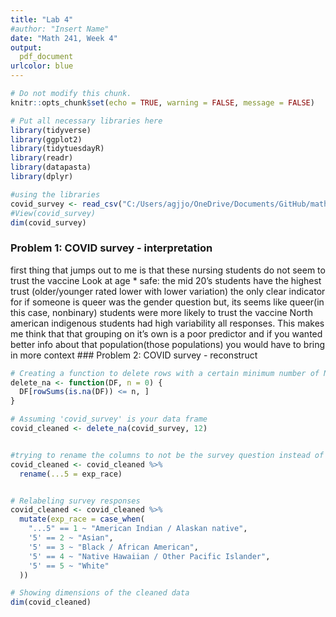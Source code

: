 ```yaml
---
title: "Lab 4"
#author: "Insert Name"
date: "Math 241, Week 4"
output:
  pdf_document
urlcolor: blue
---
```

```r
# Do not modify this chunk.
knitr::opts_chunk$set(echo = TRUE, warning = FALSE, message = FALSE)
```

```r
# Put all necessary libraries here
library(tidyverse)
library(ggplot2)
library(tidytuesdayR)
library(readr)
library(datapasta)
library(dplyr)

#using the libraries
covid_survey <- read_csv("C:/Users/agjjo/OneDrive/Documents/GitHub/math241/labs/lab04/data/covid-survey.csv")
#View(covid_survey)
dim(covid_survey)
```

### Problem 1: COVID survey - interpretation
first thing that jumps out to me is that these nursing students do not seem to trust the vaccine
Look at age * safe: the mid 20's students have the highest trust (older/younger rated lower with lower variation)
the only clear indicator for if someone is queer was the gender question but, its seems like queer(in this case, nonbinary) students were more likely to trust the vaccine
North american indigenous students had high variability all responses. This makes me think that that grouping on it's own is a poor predictor and if you wanted better info about that population(those populations) you would have to bring in more context
### Problem 2: COVID survey - reconstruct
```r

# Creating a function to delete rows with a certain minimum number of NA's
delete_na <- function(DF, n = 0) {
  DF[rowSums(is.na(DF)) <= n, ]
}

# Assuming 'covid_survey' is your data frame
covid_cleaned <- delete_na(covid_survey, 12)


#trying to rename the columns to not be the survey question instead of "...#" 
covid_cleaned <- covid_cleaned %>%
  rename(...5 = exp_race)


# Relabeling survey responses
covid_cleaned <- covid_cleaned %>%
  mutate(exp_race = case_when(
    "...5" == 1 ~ "American Indian / Alaskan native",
    '5' == 2 ~ "Asian",
    '5' == 3 ~ "Black / African American",
    '5' == 4 ~ "Native Hawaiian / Other Pacific Islander",
    '5' == 5 ~ "White"
  ))

# Showing dimensions of the cleaned data
dim(covid_cleaned)











```